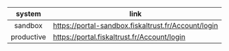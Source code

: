 | system       | link                                                                                                                |
|:------------:|-------------------------------------------------------------------------------------------------------------------------------------|
|sandbox    |https://portal-sandbox.fiskaltrust.fr/Account/login  |
|productive |https://portal.fiskaltrust.fr/Account/login  |